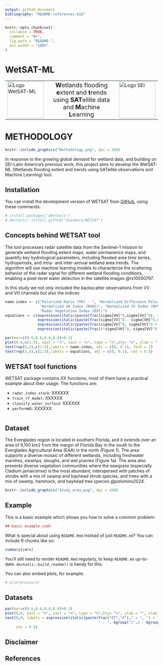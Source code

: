 ```yaml
---
output: github_document
bibliography: "README-references.bib"
---
```


<!-- README.md is generated from README.Rmd. Please edit that file -->

```r
knitr::opts_chunk$set(
  collapse = TRUE,
  comment = "#>",
  fig.path = "README-",
  out.width = "100%"
)
```

# WetSAT-ML
<!-- <img src="WETSAT-ML_icon.png" alt="Logo" width="40"/> **W**etlands flooding **e**xtent and **t**rends using **SAT**ellite data and **M**achine **L**earning 
Esta linea es un ensayo para incluir el logo al lado del título
-->

<div align="center">

<table>
<tr>
  <!-- Imagen izquierda -->
  <td><img src="WETSAT-ML_icon.png" alt="Logo WetSAT-ML" width="120"></td>
  
  <!-- Texto central -->
  <td align="center" style="vertical-align: middle; padding-left: 18px; padding-right: 18px; text-align: center;">
    <span style="font-size: 20px;">
      <strong>W</strong>etlands flooding <strong>e</strong>xtent and <strong>t</strong>rends using 
      <strong>SAT</strong>ellite data and <strong>M</strong>achine <strong>L</strong>earning
    </span>
  </td>
  
  <!-- Imagen derecha -->
  <td><img src="LOGO_SEI.png" alt="Logo SEI" width="120"></td>
</tr>
</table>

</div>

<!-- El siguiente fragmento es para incluir la imagen del logo grande en el readme, lo tengo comentado porque lo incluí arriba en el titulo
```r
knitr::include_graphics("WETSAT-ML_icon.png")

```
 -->
 
# METHODOLOGY



```r
knitr::include_graphics("Methodology.png", dpi = 200)
```

<!-- badges: start -->
<!-- badges: end -->

In response to the growing global demand for wetland data, and building on SEI-Latin America’s previous work, this project aims to develop the WetSAT-ML (Wetlands flooding extent and trends using SATellite observations and Machine Learning) tool. 

## Installation

You can install the development version of WETSAT from [GitHub](https://github.com/), using these commands:

```r
# install.packages("devtools")
# devtools::install_github("dazamora/WETSAT")
```

## Concepts behind WETSAT tool
The tool  processes radar satellite data from the Sentinel-1 mission to generate wetland flooding extent maps, water permanence maps, and quantify key hydrological parameters, including flooded area time series, hydroperiods, and intra- and inter-annual wetland area trends. The algorithm will use machine learning models to characterize the scattering behavior of the radar signal for different wetland flooding conditions, enabling a pixel-level water detection in the satellite images @rs10050797.

In this study we not only included the backscatter observations from VV and VH channels but also the indices 

```r
name.index <- c("Polarized Ratio (PR) - ", "Normalized Difference Polarized Index (NDPI)",
                "Normalized VH Index (NVHI)", "Normalized VV Index (NVVI)", 
                "Radar Vegetation Index (RVI)")
equations <- c(expression(italic(paste(frac(sigma[VH]^0,sigma[VV]^0), sep = ""))),
               expression(italic(paste(frac(sigma[VV]^0 - sigma[VH]^0,sigma[VV]^0 + sigma[VV]^0), sep =""))), expression(italic(paste(frac(sigma[VH]^0, sigma[VV]^0 + sigma[VV]^0), sep = ""))),
               expression(italic(paste(frac(sigma[VV]^0, sigma[VV]^0 + sigma[VV]^0)), sep="")),
               expression(italic(paste(frac(4*sigma[VH]^0, sigma[VV]^0 + sigma[VV]^0)), sep="")))

par(mar=c(0.6,0.6,0.6,0.6)+0.1)
plot(0:4,c(1:5), yaxt = "n", xaxt = "n", type = "n",bty= "n", ylab = "", xlab = "", ylim = c(0, 6))
text(rep(0,5),c(1:5),labels = name.index, adj = c(0, 0.1), font = 2)
text(rep(3,5),c(1:5),labels = equations, adj = c(0, 0.1), cex = 0.8) 

```    

## WETSAT tool functions
WETSAT package contains XX functions, most of them have a practical example about their usage. The functions are:

* `radar_index_stack`: XXXXXX
* `train_rf_model`: XXXXXX
* `classify_water_surface`: XXXXXX
* `performWS`: XXXXXX


```r

```

## Dataset
The Everglades region is located in southern Florida, and it extends over an area of 9,150 km2 from the margin of Florida Bay in the south to the Everglades Agricultural Area (EAA) in the north (Figure 1). The area supports a diverse mosaic of different wetlands, including freshwater marshes, swamps, sloughs, and wet prairies (Figure 1a). The area also presents diverse vegetation communities where the sawgrass (especially Cladium jamaicense) is the most abundant, interspersed with patches of shrubs with a mix of swamp and bayhead shrub species, and trees with a mix of swamp, hammock, and bayhead tree species *@palomino2024*.

```r
knitr::include_graphics("Study_area.png", dpi = 200)

```

## Example

This is a basic example which shows you how to solve a common problem:

```r

## basic example code
```

What is special about using `README.Rmd` instead of just `README.md`? You can include R chunks like so:

```r
summary(cars)
```

You'll still need to render `README.Rmd` regularly, to keep `README.md` up-to-date. `devtools::build_readme()` is handy for this.

You can also embed plots, for example:

```r
# plot(pressure)
```

## Datasets
```r
par(mar=c(0.6,0.6,0.6,0.6)+0.1)
plot(0,0, yaxt = "n", xaxt = "n", type = "n",bty= "n", ylab = "", xlab = "")
text(0,0, labels = expression(italic(paste(frac("ET","P")," = ", "1 + ", frac("PET","P"), 
                                           " - ", bgroup("[",1 - bgroup("(",frac("PET", "P"), ")")^(frac(1,1+alpha)), "]")^(1+alpha), "  [eq.2]", sep =""))), 
     cex = 0.9)
```

## Disclaimer


## References


